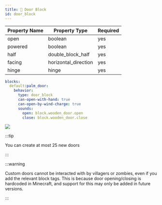 ```yaml
---
title: 🚪 Door Block
id: door_block
---
```


| Property Name | Property Type | Required |
|---------|---------|---------|
| open    | boolean   | yes   |
| powered    | boolean   | yes   |
| half    | double_block_half   | yes   |
| facing     | horizontal_direction   | yes   |
| hinge     | hinge   | yes   |

```yaml
blocks:
  default:palm_door:
    behavior:
      type: door_block
      can-open-with-hand: true
      can-open-by-wind-charge: true
      sounds:
        open: block.wooden_door.open
        close: block.wooden_door.close
```

![](/img/door_block.png)

:::tip

You can create at most 25 new doors

:::

:::warning

Custom doors cannot be interacted with by villagers or zombies, even if you add the relevant block tags. This is because door opening/closing is hardcoded in Minecraft, and support for this may only be added in future versions.

:::